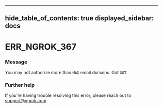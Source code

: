 

---
hide_table_of_contents: true
displayed_sidebar: docs
---


# ERR_NGROK_367

### Message
You may not authorize more than `MAX` email domains. Got `GOT`.

<ErrorDetails error="err_ngrok_367" />



### Further help
If you're having trouble resolving this error, please reach out to [support@ngrok.com](mailto:support@ngrok.com?subject=Help%20with%20ERR_NGROK_367)

